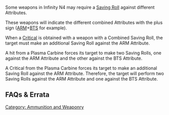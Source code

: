{{section-ammo-and-weaponry}}


{{n4only}}
{{n4}}
Some weapons in Infinity N4 may require a [[Saving Roll]] against different Attributes.

These weapons will indicate the different combined Attributes with the plus sign ([[ARM]]+[[BTS]] for example).

When a [[Critical]] is obtained with a weapon with a Combined Saving Roll, the target must make an additional Saving Roll against the ARM Attribute. 

{{greybox-start | Examples of Combined Saving Rolls }}
A hit from a Plasma Carbine forces its target to make two Saving Rolls, one against the ARM Attribute and the other against the BTS Attribute. 

A Critical from the Plasma Carbine forces its target to make an additional Saving Roll against the ARM Attribute. Therefore, the target will perform two Saving Rolls against the ARM Attribute and one against the BTS Attribute.
{{greybox-end}}


== FAQs & Errata ==

{{faqbox |
type = faq |
title = N4 FAQ |
version = 1.0, Jan 2021 |
q = Q: How does Immunity (Total) interact with Plasma Weapons, and with Sepsitor? |
a = A: Immunity (Total) cancels the special effects of any ammunition, considering them Normal Ammunition. Plasma weapons use Normal Ammunition, but their Saving Roll is ARM+BTS, so one ARM and one BTS Saving Roll will be made. Sepsitor should have the State: Sepsitorized Trait, and therefore does not work against targets with Immunity (Total). |
related = [[Combined Saving Roll]], [[Immunity]], [[Sepsitor]], [[Weapon Chart]] }}

{{n4end}}






[[Category: Ammunition and Weaponry]]